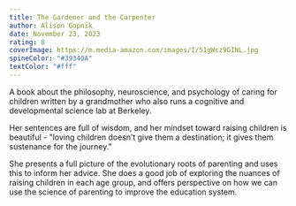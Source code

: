 ```yaml
---
title: The Gardener and the Carpenter
author: Alison Gopnik
date: November 23, 2023
rating: 8
coverImage: https://m.media-amazon.com/images/I/51gWcz9GINL.jpg
spineColor: "#39340A"
textColor: "#fff"
---
```


A book about the philosophy, neuroscience, and psychology of caring for children written by a grandmother who also runs a cognitive and developmental science lab at Berkeley.

Her sentences are full of wisdom, and her mindset toward raising children is beautiful - "loving children doesn’t give them a destination; it gives them sustenance for the journey."

She presents a full picture of the evolutionary roots of parenting and uses this to inform her advice. She does a good job of exploring the nuances of raising children in each age group, and offers perspective on how we can use the science of parenting to improve the education system.
